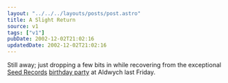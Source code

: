 ```yaml
---
layout: "../../../layouts/posts/post.astro"
title: A Slight Return
source: v1
tags: ["v1"]
pubDate: 2002-12-02T21:02:16
updatedDate: 2002-12-02T21:02:16
---
```


Still away; just dropping a few bits in while recovering from the exceptional [Seed Records][1] [birthday party][2] at Aldwych last Friday.

[1]: http://www.seedrecords.co.uk/
[2]: http://www.delta-9.net/show.php?id=/features/ulg3.html "Delta-9: Photos from UnderLondonGround (hopefully other people will post photos, too)"
